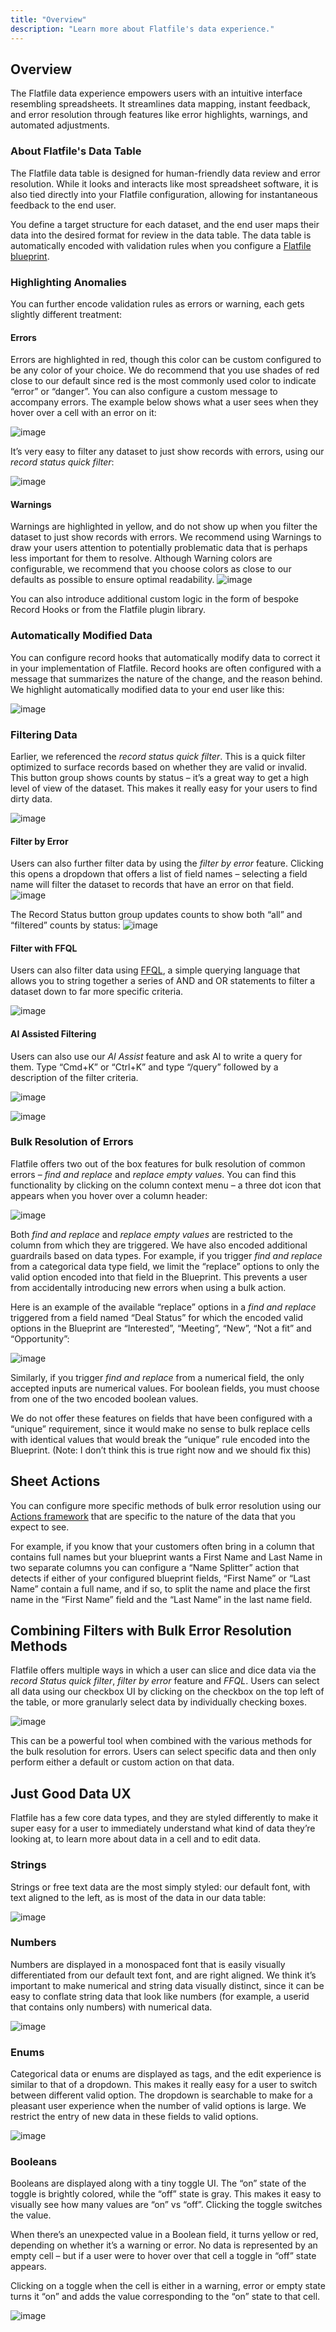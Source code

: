 ```yaml
---
title: "Overview"
description: "Learn more about Flatfile's data experience."
---
```


## Overview

The Flatfile data experience empowers users with an intuitive interface resembling spreadsheets. It streamlines data mapping, instant feedback, and error resolution through features like error highlights, warnings, and automated adjustments.

### About Flatfile's Data Table

The Flatfile data table is designed for human-friendly data review and error resolution. While it looks and interacts like most spreadsheet software, it is also tied directly into your Flatfile configuration, allowing for instantaneous feedback to the end user.

You define a target structure for each dataset, and the end user maps their data into the desired format for review in the data table. The data table is automatically encoded with validation rules when you configure a [Flatfile blueprint](https://flatfile.com/docs/blueprint/overview).

### Highlighting Anomalies

You can further encode validation rules as errors or warning, each gets slightly different treatment:

#### Errors

Errors are highlighted in red, though this color can be custom configured to be any color of your choice. We do recommend that you use shades of red close to our default since red is the most commonly used color to indicate “error” or “danger”. You can also configure a custom message to accompany errors. The example below shows what a user sees when they hover over a cell with an error on it:

![image](../images/data-experience/1_Errors.png)

It’s very easy to filter any dataset to just show records with errors, using our *record status quick filter*:

![image](../images/data-experience/2_Record_status_filters.png)

#### Warnings

Warnings are highlighted in yellow, and do not show up when you filter the dataset to just show records with errors. We recommend using Warnings to draw your users attention to potentially problematic data that is perhaps less important for them to resolve. Although Warning colors are configurable, we recommend that you choose colors as close to our defaults as possible to ensure optimal readability.
![image](../images/data-experience/3_Warnings.png)

​​You can also introduce additional custom logic in the form of bespoke Record Hooks or from the Flatfile plugin library.

### Automatically Modified Data

You can configure record hooks that automatically modify data to correct it in your implementation of Flatfile. Record hooks are often configured with a message that summarizes the nature of the change, and the reason behind. We highlight automatically modified data to your end user like this:

![image](../images/data-experience/4_Automatically_modified_data.png)

### Filtering Data

Earlier, we referenced the *record status quick filter*. This is a quick filter optimized to surface records based on whether they are valid or invalid. This button group shows counts by status – it’s a great way to get a high level of view of the dataset. This makes it really easy for your users to find dirty data.

![image](../images/data-experience/5_Record_status_filters.png)

#### Filter by Error

Users can also further filter data by using the *filter by error* feature. Clicking this opens a dropdown that offers a list of field names – selecting a field name will filter the dataset to records that have an error on that field.
![image](../images/data-experience/6_Filter_by_error.png)

The Record Status button group updates counts to show both “all” and “filtered” counts by status:
![image](../images/data-experience/7_filtered_button_group.png)

#### Filter with FFQL

Users can also filter data using [FFQL](https://flatfile.com/docs/developer-tools/flatfile_query_language), a simple querying language that allows you to string together a series of AND and OR statements to filter a dataset down to far more specific criteria.

![image](../images/data-experience/8_FFQL.png)

#### AI Assisted Filtering

Users can also use our *AI Assist* feature and ask AI to write a query for them. Type “Cmd+K” or “Ctrl+K” and type “/query” followed by a description of the filter criteria.

![image](../images/data-experience/9_AI_assist.png)

![image](../images/data-experience/10_AI_assist_query.png)

### Bulk Resolution of Errors

Flatfile offers two out of the box features for bulk resolution of common errors – *find and replace* and *replace empty values*. You can find this functionality by clicking on the column context menu – a three dot icon that appears when you hover over a column header:

![image](../images/data-experience/11_column_context_menu.png)

Both *find and replace* and *replace empty values* are restricted to the column from which they are triggered. We have also encoded additional guardrails based on data types. For example, if you trigger *find and replace* from a categorical data type field, we limit the “replace” options to only the valid option encoded into that field in the Blueprint. This prevents a user from accidentally introducing new errors when using a bulk action.

Here is an example of the available “replace” options in a *find and replace* triggered from a field named “Deal Status” for which the encoded valid options in the Blueprint are “Interested”, “Meeting”, “New”, “Not a fit” and “Opportunity”:

![image](../images/data-experience/12_find_and_replace-categorical.png)

Similarly, if you trigger *find and replace* from a numerical field, the only accepted inputs are numerical values. For boolean fields, you must choose from one of the two encoded boolean values.

We do not offer these features on fields that have been configured with a “unique” requirement, since it would make no sense to bulk replace cells with identical values that would break the “unique” rule encoded into the Blueprint. (Note: I don’t think this is true right now and we should fix this)

## Sheet Actions

You can configure more specific methods of bulk error resolution using our [Actions framework](https://flatfile.com/docs/guides/actions) that are specific to the nature of the data that you expect to see.

For example, if you know that your customers often bring in a column that contains full names but your blueprint wants a First Name and Last Name in two separate columns you can configure a “Name Splitter” action that detects if either of your configured blueprint fields, “First Name” or “Last Name” contain a full name, and if so, to split the name and place the first name in the “First Name” field and the “Last Name” in the last name field.

## Combining Filters with Bulk Error Resolution Methods

Flatfile offers multiple ways in which a user can slice and dice data via the *record Status quick filter*, *filter by error* feature and *FFQL*. Users can select all data using our checkbox UI by clicking on the checkbox on the top left of the table, or more granularly select data by individually checking boxes.

![image](../images/data-experience/13_Filters_checkbox.png)

This can be a powerful tool when combined with the various methods for the bulk resolution for errors. Users can select specific data and then only perform either a default or custom action on that data.

## Just Good Data UX

Flatfile has a few core data types, and they are styled differently to make it super easy for a user to immediately understand what kind of data they’re looking at, to learn more about data in a cell and to edit data.

### Strings

Strings or free text data are the most simply styled: our default font, with text aligned to the left, as is most of the data in our data table:

![image](../images/data-experience/14_string.png)

### Numbers

Numbers are displayed in a monospaced font that is easily visually differentiated from our default text font, and are right aligned. We think it’s important to make numerical and string data visually distinct, since it can be easy to conflate string data that look like numbers (for example, a userid that contains only numbers) with numerical data.

![image](../images/data-experience/15_number.png)

### Enums

Categorical data or enums are displayed as tags, and the edit experience is similar to that of a dropdown. This makes it really easy for a user to switch between different valid option. The dropdown is searchable to make for a pleasant user experience when the number of valid options is large. We restrict the entry of new data in these fields to valid options.

![image](../images/data-experience/16_enum.png)

### Booleans

Booleans are displayed along with a tiny toggle UI. The “on” state of the toggle is brightly colored, while the “off” state is gray. This makes it easy to visually see how many values are “on” vs “off”. Clicking the toggle switches the value.

When there’s an unexpected value in a Boolean field, it turns yellow or red, depending on whether it’s a warning or error. No data is represented by an empty cell – but if a user were to hover over that cell a toggle in “off” state appears.

Clicking on a toggle when the cell is either in a warning, error or empty state turns it “on” and adds the value corresponding to the “on” state to that cell.

![image](../images/data-experience/17_boolean.png)

